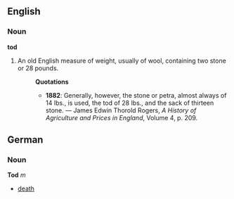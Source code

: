 ==English==
===Noun===
'''tod'''
# An old English measure of weight, usually of wool, containing two stone or 28 pounds.
#:'''Quotations'''
#:*'''1882''': Generally, however, the stone or petra, almost always of 14 lbs., is used, the tod of 28 lbs., and the sack of thirteen stone. &mdash; James Edwin Thorold Rogers, ''A History of Agriculture and Prices in England'', Volume 4, p. 209.
==German==
===Noun===
'''Tod''' ''m''
*[[death]]